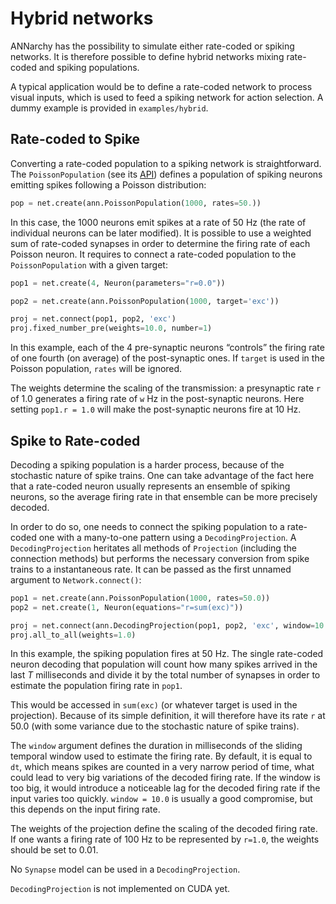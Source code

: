 # Hybrid networks

ANNarchy has the possibility to simulate either rate-coded or spiking networks. It is therefore possible to define hybrid networks mixing rate-coded and spiking populations.

A typical application would be to define a rate-coded network to process visual inputs, which is used to feed a spiking network for action selection. A dummy example is provided in `examples/hybrid`.

## Rate-coded to Spike

Converting a rate-coded population to a spiking network is straightforward. The `PoissonPopulation` (see its [API](/reference/PoissonPopulation.qmd)) defines a population of spiking neurons emitting spikes following a Poisson distribution:

```python
pop = net.create(ann.PoissonPopulation(1000, rates=50.))
```

In this case, the 1000 neurons emit spikes at a rate of 50 Hz (the rate of individual neurons can be later modified). It is possible to use a weighted sum of rate-coded synapses in order to determine the firing rate of each Poisson neuron. It requires to connect a rate-coded population to the `PoissonPopulation` with a given target:

```python
pop1 = net.create(4, Neuron(parameters="r=0.0"))

pop2 = net.create(ann.PoissonPopulation(1000, target='exc'))

proj = net.connect(pop1, pop2, 'exc')
proj.fixed_number_pre(weights=10.0, number=1)
```

In this example, each of the 4 pre-synaptic neurons "controls" the firing rate of one fourth (on average) of the post-synaptic ones. If `target` is used in the Poisson population, `rates` will be ignored.

The weights determine the scaling of the transmission: a presynaptic rate `r` of 1.0 generates a firing rate of `w` Hz in the post-synaptic neurons. Here setting `pop1.r = 1.0` will make the post-synaptic neurons fire at 10 Hz.

## Spike to Rate-coded

Decoding a spiking population is a harder process, because of the stochastic nature of spike trains. One can take advantage of the fact here that a rate-coded neuron usually represents an ensemble of spiking neurons, so the average firing rate in that ensemble can be more precisely decoded.

In order to do so, one needs to connect the spiking population to a rate-coded one with a many-to-one pattern using a `DecodingProjection`. A `DecodingProjection` heritates all methods of `Projection` (including the connection methods) but performs the necessary conversion from spike trains to a instantaneous rate. It can be passed as the first unnamed argument to `Network.connect()`:

```python
pop1 = net.create(ann.PoissonPopulation(1000, rates=50.0))
pop2 = net.create(1, Neuron(equations="r=sum(exc)"))

proj = net.connect(ann.DecodingProjection(pop1, pop2, 'exc', window=10.0))
proj.all_to_all(weights=1.0)
```

In this example, the spiking population fires at 50 Hz. The single rate-coded neuron decoding that population will count how many spikes arrived in the last $T$ milliseconds and divide it by the total number of synapses in order to estimate the population firing rate in `pop1`.

This would be accessed in `sum(exc)` (or whatever target is used in the projection). Because of its simple definition, it will therefore have its rate `r` at 50.0 (with some variance due to the stochastic nature of spike trains).

The `window` argument defines the duration in milliseconds of the sliding temporal window used to estimate the firing rate. By default, it is equal to `dt`, which means spikes are counted in a very narrow period of time, what could lead to very big variations of the decoded firing rate. If the window is too big, it would introduce a noticeable lag for the decoded firing rate if the input varies too quickly. `window = 10.0` is usually a good compromise, but this depends on the input firing rate.

The weights of the projection define the scaling of the decoded firing rate. If one wants a firing rate of 100 Hz to be represented by `r=1.0`, the weights should be set to 0.01.

No `Synapse` model can be used in a `DecodingProjection`.

:::callout-warning

`DecodingProjection` is not implemented on CUDA yet.
:::
